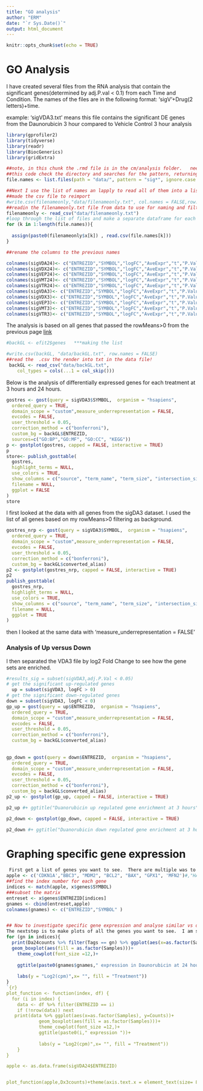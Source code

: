 ```yaml
---
title: "GO analysis"
author: "ERM"
date: "`r Sys.Date()`"
output: html_document
---
```


```r
knitr::opts_chunk$set(echo = TRUE)
```

# GO Analysis

I have created several files from the RNA analysis that contain the significant genes(determined by adj.P.val \< 0.1) from each Time and Condition. The names of the files are in the following format: 'sigV'+Drug(2 letters)+time.

example: 'sigVDA3.txt' means this file contains the significant DE genes from the Daunorubicin 3 hour compared to Vehicle Control 3 hour analysis

```r
library(gprofiler2)
library(tidyverse)
library(readr)
library(BiocGenerics)
library(gridExtra)
```

```r
 
##note, in this chunk the .rmd file is in the cm/analysis folder.   need to back out with .. 
##this code check the directory and searches for the pattern, returning the full name of the file
file.names <- list.files(path = "data/", pattern = "sig*", ignore.case = TRUE,full.names = TRUE)

##Next I use the list of names an lapply to read all of them into a list
##made the csv file to reimport
#write.csv(filenameonly,"data/filenameonly.txt", col.names = FALSE,row.names = FALSE)
##readin the filenameonly.txt file from data to use for naming and filtering.
filenameonly <- read_csv("data/filenameonly.txt")
#loop through the list of files and make a separate dataframe for each file under it's real name
for (k in 1:length(file.names)){
  
  assign(paste0(filenameonly$x[k]) , read.csv(file.names[k]))
}

##rename the columns to the previous names

colnames(sigVDA24)<- c("ENTREZID","SYMBOL","logFC","AveExpr","t","P.Value","adj.P.Val","B")
colnames(sigVDX24)<- c("ENTREZID","SYMBOL","logFC","AveExpr","t","P.Value","adj.P.Val","B")
colnames(sigVEP24)<- c("ENTREZID","SYMBOL","logFC","AveExpr","t","P.Value","adj.P.Val","B")
colnames(sigVMT24)<- c("ENTREZID","SYMBOL","logFC","AveExpr","t","P.Value","adj.P.Val","B")
colnames(sigVTR24)<- c("ENTREZID","SYMBOL","logFC","AveExpr","t","P.Value","adj.P.Val","B")
colnames(sigVDA3)<- c("ENTREZID","SYMBOL","logFC","AveExpr","t","P.Value","adj.P.Val","B")
colnames(sigVDX3)<- c("ENTREZID","SYMBOL","logFC","AveExpr","t","P.Value","adj.P.Val","B")
colnames(sigVEP3)<- c("ENTREZID","SYMBOL","logFC","AveExpr","t","P.Value","adj.P.Val","B")
colnames(sigVMT3)<- c("ENTREZID","SYMBOL","logFC","AveExpr","t","P.Value","adj.P.Val","B")
colnames(sigVTR3)<- c("ENTREZID","SYMBOL","logFC","AveExpr","t","P.Value","adj.P.Val","B")
```

The analysis is based on all genes that passed the rowMeans\>0 from the previous page [link](https://reneeisnowhere.github.io/Cardiotoxicity/RNAseqrun_1_analysis.html)

```r
#backGL <- efit2$genes   ***making the list

#write.csv(backGL, "data/backGL.txt", row.names = FALSE)
##read the  .csv the render into txt in the data file!
 backGL <- read_csv("data/backGL.txt", 
    col_types = cols(...1 = col_skip()))
```

Below is the analysis of differentially expressed genes for each treatment at 3 hours and 24 hours.

```r
gostres <- gost(query = sigVDA3$SYMBOL,  organism = "hsapiens",
  ordered_query = TRUE,
  domain_scope = "custom",measure_underrepresentation = FALSE,
  evcodes = FALSE,
  user_threshold = 0.05,
  correction_method = c("bonferroni"),
  custom_bg = backGL$ENTREZID,
  sources=c("GO:BP","GO:MF", "GO:CC", "KEGG"))
p <- gostplot(gostres, capped = FALSE, interactive = TRUE)
p
store<- publish_gosttable(
  gostres,
  highlight_terms = NULL,
  use_colors = TRUE,
  show_columns = c("source", "term_name", "term_size", "intersection_size"),
  filename = NULL,
  ggplot = FALSE
)
store

```

I first looked at the data with all genes from the sigDA3 dataset. I used the list of all genes based on my rowMeans\>0 filtering as background.

```r
gostres_nrp <- gost(query = sigVDA3$SYMBOL,  organism = "hsapiens",
  ordered_query = TRUE,
  domain_scope = "custom",measure_underrepresentation = FALSE,
  evcodes = FALSE,
  user_threshold = 0.05,
  correction_method = c("bonferroni"),
  custom_bg = backGL$converted_alias)
p2 <- gostplot(gostres_nrp, capped = FALSE, interactive = TRUE)
p2
publish_gosttable(
  gostres_nrp,
  highlight_terms = NULL,
  use_colors = TRUE,
  show_columns = c("source", "term_name", "term_size", "intersection_size"),
  filename = NULL,
  ggplot = TRUE
)

```

then I looked at the same data with 'measure_underrepresentation = FALSE'

### Analysis of Up versus Down

I then separated the VDA3 file by log2 Fold Change to see how the gene sets are enriched.

```r
#results_sig = subset(sigVDA3,adj.P.Val < 0.05)
# get the significant up-regulated genes
  up = subset(sigVDA3, logFC > 0)
# get the significant down-regulated genes
down = subset(sigVDA3, logFC < 0)
gp_up = gost(query = up$ENTREZID,  organism = "hsapiens",
  ordered_query = TRUE,
  domain_scope = "custom",measure_underrepresentation = FALSE,
  evcodes = FALSE,
  user_threshold = 0.05,
  correction_method = c("bonferroni"),
  custom_bg = backGL$converted_alias)
  
  
gp_down = gost(query = down$ENTREZID,  organism = "hsapiens",
  ordered_query = TRUE,
  domain_scope = "custom",measure_underrepresentation = FALSE,
  evcodes = FALSE,
  user_threshold = 0.05,
  correction_method = c("bonferroni"),
  custom_bg = backGL$converted_alias)
p2_up <- gostplot(gp_up, capped = FALSE, interactive = TRUE)

p2_up #+ ggtitle("Duanorubicin up regulated gene enrichment at 3 hours")

```

```r



p2_down <- gostplot(gp_down, capped = FALSE, interactive = TRUE)

p2_down #+ ggtitle("Duanorubicin down regulated gene enrichment at 3 hours")


```

# Graphing specific gene expression

```r
 First get a list of genes you want to see.  There are multiple was to "see" these.  I used the word 'apple' to store my list
apple <- c('CDKN1A',"BBC3", "MDM2", "BCL2", "BAX", "GPX1", 'MFN2')#,"HAS3",'CYBA','TOP2B', 'TP53', 'ABCC1', 'ABCC5', 'RRAGD', 'DUSP13', 'NDUFAF1', 'TDP2', 'TXNIP','BRCA1', 'CTCF','RAD21','RYR2')
##find the index number for each gene
indices <- match(apple, x$genes$SYMBOL)
###subset the matrix
entreset <- x$genes$ENTREZID[indices]
gnames <- cbind(entreset,apple)
colnames(gnames) <- c("ENTREZID","SYMBOL" )


## Now to investigate specific gene expression and analyse similar vs difference of genes up and down between drug "classes"  (anthracycline vs non-anthracycline).
The nextstep is to make plots of all the genes you want to see.  I am stopping here, because I would like to add 
for (gn in indices){
  print(Da24counts %>% filter(Tags == gn) %>% ggplot(aes(x=as.factor(Samples), y=Freq))+
  geom_boxplot(aes(fill = as.factor(Samples)))+
    theme_cowplot(font_size =12,)+
    
    ggtitle(paste0(gnames$gnames," expression in Daunorubicin at 24 hours"))+
    
    labs(y = "Log2(cpm)",x= "", fill = "Treatment"))
}
`{r}
plot_function <- function(index, df) {
  for (i in index) {
    data <- df %>% filter(ENTREZID == i)
    if (!nrow(data)) next
   print(data %>% ggplot(aes(x=as.factor(Samples), y=Counts))+
            geom_boxplot(aes(fill = as.factor(Samples)))+
            theme_cowplot(font_size =12,)+
            ggtitle(paste0(i," expression "))+
            
            labs(y = "Log2(cpm)",x= "", fill = "Treatment")) 
    }
}

apple <- as.data.frame(sigVDA24$ENTREZID)


plot_function(apple,Dx3counts)+theme(axis.text.x = element_text(size= 8,angle = 90))+scale_x_discrete(labels=ENTREZID)
```
